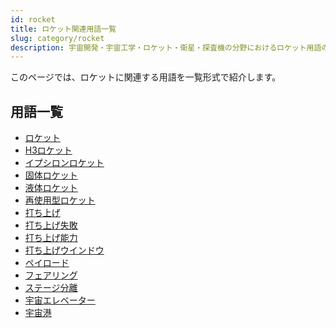 ```yaml
---
id: rocket
title: ロケット関連用語一覧
slug: category/rocket
description: 宇宙開発・宇宙工学・ロケット・衛星・探査機の分野におけるロケット用語の一覧です．意味・定義・概要・説明ページへと移ることができます．
---
```



<Head>
  <script type="application/ld+json">
    {`{
      "@context": "https://schema.org",
      "@type": "DefinedTerm",
      "name": "ロケット関連用語一覧",
      "inDefinedTermSet": "https://www.space-portal.org",
      "termCode": "category/rocket",
      "description": "宇宙開発・宇宙工学・ロケット・衛星・探査機の分野におけるロケット用語の一覧です．意味・定義・概要・説明ページへと移ることができます．",
      "url": "https://www.space-portal.org/docs/category/rocket"
    }`}
  </script>
</Head>

このページでは、ロケットに関連する用語を一覧形式で紹介します。

## 用語一覧

- [ロケット](/rocket/rocket)
- [H3ロケット](/rocket/index/h3-rocket)
- [イプシロンロケット](/rocket/index/epsilon-rocket)
- [固体ロケット](/rocket/type/solid-rocket)
- [液体ロケット](/rocket/type/liquid-rocket)
- [再使用型ロケット](/rocket/type/reusable-rocket)
- [打ち上げ](/rocket/launch/launch)
- [打ち上げ失敗](/rocket/launch/launch-failure)
- [打ち上げ能力](/rocket/launch/launch-capacity)
- [打ち上げウインドウ](/rocket/launch/launch-window)
- [ペイロード](/rocket/system/payload)
- [フェアリング](/rocket/system/fairing)
- [ステージ分離](/rocket/system/staging)
- [宇宙エレベーター](/rocket/type/space-elevator)
- [宇宙港](/rocket/type/spaceport)